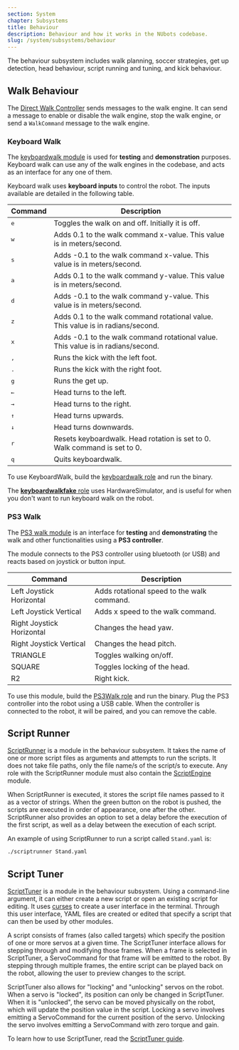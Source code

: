 ```yaml
---
section: System
chapter: Subsystems
title: Behaviour
description: Behaviour and how it works in the NUbots codebase.
slug: /system/subsystems/behaviour
---
```


The behaviour subsystem includes walk planning, soccer strategies, get up detection, head behaviour, script running and tuning, and kick behaviour.

## Walk Behaviour

The [Direct Walk Controller](https://github.com/NUbots/NUbots/tree/master/module/behaviour/skills/DirectWalkController) sends messages to the walk engine. It can send a message to enable or disable the walk engine, stop the walk engine, or send a `WalkCommand` message to the walk engine.

### Keyboard Walk

The [keyboardwalk module](https://github.com/NUbots/NUbots/tree/master/module/behaviour/strategy/KeyboardWalk) is used for **testing** and **demonstration** purposes. Keyboard walk can use any of the walk engines in the codebase, and acts as an interface for any one of them.

Keyboard walk uses **keyboard inputs** to control the robot. The inputs available are detailed in the following table.

| Command      | Description                                                                      |
| ------------ | -------------------------------------------------------------------------------- |
| <kbd>e</kbd> | Toggles the walk on and off. Initially it is off.                                |
| <kbd>w</kbd> | Adds 0.1 to the walk command x-value. This value is in meters/second.            |
| <kbd>s</kbd> | Adds -0.1 to the walk command x-value. This value is in meters/second.           |
| <kbd>a</kbd> | Adds 0.1 to the walk command y-value. This value is in meters/second.            |
| <kbd>d</kbd> | Adds -0.1 to the walk command y-value. This value is in meters/second.           |
| <kbd>z</kbd> | Adds 0.1 to the walk command rotational value. This value is in radians/second.  |
| <kbd>x</kbd> | Adds -0.1 to the walk command rotational value. This value is in radians/second. |
| <kbd>,</kbd> | Runs the kick with the left foot.                                                |
| <kbd>.</kbd> | Runs the kick with the right foot.                                               |
| <kbd>g</kbd> | Runs the get up.                                                                 |
| <kbd>←</kbd> | Head turns to the left.                                                          |
| <kbd>→</kbd> | Head turns to the right.                                                         |
| <kbd>↑</kbd> | Head turns upwards.                                                              |
| <kbd>↓</kbd> | Head turns downwards.                                                            |
| <kbd>r</kbd> | Resets keyboardwalk. Head rotation is set to 0. Walk command is set to 0.        |
| <kbd>q</kbd> | Quits keyboardwalk.                                                              |

To use KeyboardWalk, build the [keyboardwalk role](https://github.com/NUbots/NUbots/blob/master/roles/keyboardwalk.role) and run the binary.

The [**keyboardwalkfake** role](https://github.com/NUbots/NUbots/blob/master/roles/keyboardwalkfake.role) uses HardwareSimulator, and is useful for when you don't want to run keyboard walk on the robot.

### PS3 Walk

The [PS3 walk module](https://github.com/NUbots/NUbots/tree/master/module/behaviour/strategy/PS3Walk) is an interface for **testing** and **demonstrating** the walk and other functionalities using a **PS3 controller**.

The module connects to the PS3 controller using bluetooth (or USB) and reacts based on joystick or button input.

| Command                   | Description                                |
| ------------------------- | ------------------------------------------ |
| Left Joystick Horizontal  | Adds rotational speed to the walk command. |
| Left Joystick Vertical    | Adds x speed to the walk command.          |
| Right Joystick Horizontal | Changes the head yaw.                      |
| Right Joystick Vertical   | Changes the head pitch.                    |
| TRIANGLE                  | Toggles walking on/off.                    |
| SQUARE                    | Toggles locking of the head.               |
| R2                        | Right kick.                                |

To use this module, build the [PS3Walk role](https://github.com/NUbots/NUbots/blob/master/roles/ps3walk.role) and run the binary. Plug the PS3 controller into the robot using a USB cable. When the controller is connected to the robot, it will be paired, and you can remove the cable.

## Script Runner

[ScriptRunner](https://github.com/NUbots/NUbots/tree/96357855b059cd499021552b3e25a4b158828dc5/module/behaviour/tools/ScriptRunner) is a module in the behaviour subsystem. It takes the name of one or more script files as arguments and attempts to run the scripts. It does not take file paths, only the file name/s of the script/s to execute. Any role with the ScriptRunner module must also contain the [ScriptEngine](/system/subsystems/motion#script-engine) module.

When ScriptRunner is executed, it stores the script file names passed to it as a vector of strings. When the green button on the robot is pushed, the scripts are executed in order of appearance, one after the other. ScriptRunner also provides an option to set a delay before the execution of the first script, as well as a delay between the execution of each script.

An example of using ScriptRunner to run a script called `Stand.yaml` is:

```bash
./scriptrunner Stand.yaml
```

## Script Tuner

[ScriptTuner](https://github.com/NUbots/NUbots/tree/96357855b059cd499021552b3e25a4b158828dc5/module/behaviour/tools/ScriptTuner) is a module in the behaviour subsystem. Using a command-line argument, it can either create a new script or open an existing script for editing. It uses [curses](<https://en.wikipedia.org/wiki/Curses_(programming_library)>) to create a user interface in the terminal. Through this user interface, YAML files are created or edited that specify a script that can then be used by other modules.

A script consists of frames (also called targets) which specify the position of one or more servos at a given time. The ScriptTuner interface allows for stepping through and modifying those frames. When a frame is selected in ScriptTuner, a ServoCommand for that frame will be emitted to the robot. By stepping through multiple frames, the entire script can be played back on the robot, allowing the user to preview changes to the script.

ScriptTuner also allows for "locking" and "unlocking" servos on the robot. When a servo is "locked", its position can only be changed in ScriptTuner. When it is "unlocked", the servo can be moved physically on the robot, which will update the position value in the script. Locking a servo involves emitting a ServoCommand for the current position of the servo. Unlocking the servo involves emitting a ServoCommand with zero torque and gain.

To learn how to use ScriptTuner, read the [ScriptTuner guide](/guides/main/tuning-and-running-scripts#script-tuner).
